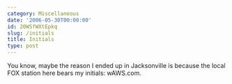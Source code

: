 ```yaml
---
category: Miscellaneous
date: '2006-05-30T00:00:00'
id: 20WSfWXtEpkq
slug: /initials
title: Initials
type: post
---
```


You know, maybe the reason I ended up in Jacksonville is because
the local FOX station here bears my initials: wAWS.com.